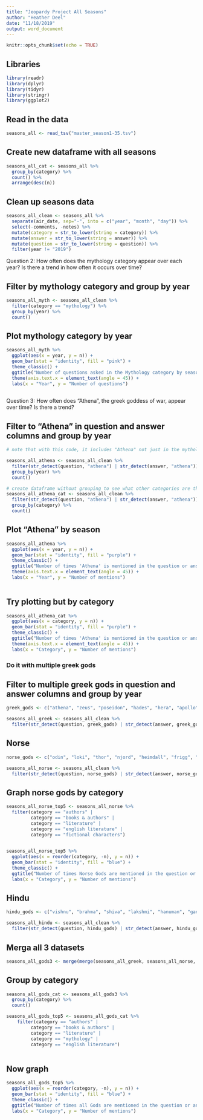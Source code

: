 ```yaml
---
title: "Jeopardy Project All Seasons"
author: "Heather Deel"
date: "11/18/2019"
output: word_document
---
```


```r
knitr::opts_chunk$set(echo = TRUE)
```

## Libraries
```r
library(readr)
library(dplyr)
library(tidyr)
library(stringr)
library(ggplot2)
```

## Read in the data
```r
seasons_all <- read_tsv("master_season1-35.tsv")
```

## Create new dataframe with all seasons
```r
seasons_all_cat <- seasons_all %>%
  group_by(category) %>% 
  count() %>% 
  arrange(desc(n))
```

## Clean up seasons data
```r
seasons_all_clean <- seasons_all %>% 
  separate(air_date, sep="-", into = c("year", "month", "day")) %>% 
  select(-comments, -notes) %>% 
  mutate(category = str_to_lower(string = category)) %>%
  mutate(answer = str_to_lower(string = answer)) %>% 
  mutate(question = str_to_lower(string = question)) %>% 
  filter(year != "2019")
```

Question 2: How often does the mythology category appear over each year? Is there a trend in how often it occurs over time?

## Filter by mythology category and group by year
```r
seasons_all_myth <- seasons_all_clean %>% 
  filter(category == "mythology") %>% 
  group_by(year) %>% 
  count()
```

## Plot mythology category by year
```r
seasons_all_myth %>% 
  ggplot(aes(x = year, y = n)) +
  geom_bar(stat = "identity", fill = "pink") +
  theme_classic() +
  ggtitle("Number of questions asked in the Mythology category by season") +
  theme(axis.text.x = element_text(angle = 45)) +
  labs(x = "Year", y = "Number of questions")
  
```

Question 3: How often does “Athena”, the greek goddess of war, appear over time? Is there a trend?

## Filter to "Athena" in question and answer columns and group by year
```r

# note that with this code, it includes "Athena" not just in the mythology category - increases occurrences from 21 to 103

seasons_all_athena <- seasons_all_clean %>% 
  filter(str_detect(question, "athena") | str_detect(answer, "athena")) %>% 
  group_by(year) %>% 
  count()

# create dataframe without grouping to see what other categories are there
seasons_all_athena_cat <- seasons_all_clean %>% 
  filter(str_detect(question, "athena") | str_detect(answer, "athena")) %>% 
  group_by(category) %>% 
  count()
```

## Plot "Athena" by season
```r
seasons_all_athena %>% 
  ggplot(aes(x = year, y = n)) +
  geom_bar(stat = "identity", fill = "purple") +
  theme_classic() +
  ggtitle("Number of times 'Athena' is mentioned in the question or answer") +
  theme(axis.text.x = element_text(angle = 45)) +
  labs(x = "Year", y = "Number of mentions")
  
```

## Try plotting but by category
```r
seasons_all_athena_cat %>% 
  ggplot(aes(x = category, y = n)) +
  geom_bar(stat = "identity", fill = "purple") +
  theme_classic() +
  ggtitle("Number of times 'Athena' is mentioned in the question or answer") +
  theme(axis.text.x = element_text(angle = 45)) +
  labs(x = "Category", y = "Number of mentions")
```


### Do it with multiple greek gods

## Filter to multiple greek gods in question and answer columns and group by year
```r

greek_gods <- c("athena", "zeus", "poseidon", "hades", "hera", "apollo", "demeter", "artemis", "aphrodite", "ares")

seasons_all_greek <- seasons_all_clean %>% 
  filter(str_detect(question, greek_gods) | str_detect(answer, greek_gods))

```

## Norse
```r
norse_gods <- c("odin", "loki", "thor", "njord", "heimdall", "frigg", "tyr", "baldur", "idun", "bragi")

seasons_all_norse <- seasons_all_clean %>% 
  filter(str_detect(question, norse_gods) | str_detect(answer, norse_gods))
```

## Graph norse gods by category
```r
seasons_all_norse_top5 <- seasons_all_norse %>% 
  filter(category == "authors" |
         category == "books & authors" |
         category == "literature" | 
         category == "english literature" | 
         category == "fictional characters")
  

seasons_all_norse_top5 %>%
  ggplot(aes(x = reorder(category, -n), y = n)) +
  geom_bar(stat = "identity", fill = "blue") +
  theme_classic() +
  ggtitle("Number of times Norse Gods are mentioned in the question or answer") +
  labs(x = "Category", y = "Number of mentions")
```


## Hindu
```r
hindu_gods <- c("vishnu", "brahma", "shiva", "lakshmi", "hanuman", "ganesha", "krishna", "kali", "rama", "saraswati")

seasons_all_hindu <- seasons_all_clean %>% 
  filter(str_detect(question, hindu_gods) | str_detect(answer, hindu_gods))
```

## Merga all 3 datasets
```r
seasons_all_gods3 <- merge(merge(seasons_all_greek, seasons_all_norse, all = TRUE), seasons_all_hindu, all = TRUE)
```

## Group by category
```r
seasons_all_gods_cat <- seasons_all_gods3 %>% 
  group_by(category) %>% 
  count()

seasons_all_gods_top5 <- seasons_all_gods_cat %>%
    filter(category == "authors" |
         category == "books & authors" |
         category == "literature" | 
         category == "mythology" | 
         category == "english literature")
  
```

## Now graph
```r
seasons_all_gods_top5 %>%
  ggplot(aes(x = reorder(category, -n), y = n)) +
  geom_bar(stat = "identity", fill = "blue") +
  theme_classic() +
  ggtitle("Number of times all Gods are mentioned in the question or answer") +
  labs(x = "Category", y = "Number of mentions")
```




















